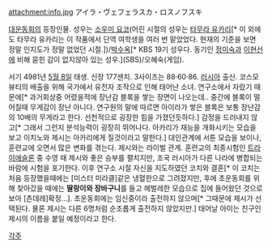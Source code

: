 attachment:info.jpg
アイラ・ヴェフェラスカ・ロスノフスキ

[[대운동회]]의 등장인물. 성우는 [[소우미 요코]](어린 시절의 성우는 [[타무라 유카리]][* 이 외에도 타무라 유카리는 이 작품에서 단역 여학생을 여러 번 맡았었다. 현재의 기준을 보면 정말 인지도가 정말 없었던 시절.])/[[박수옥]][* KBS 19기 성우다. 동기인 [[정미숙]]과 [[이현선]]에 비해 묻힌 감이 없지않아 있는 성우.](SBS)/오혜숙(게임).

서기 4981년 [[5월 8일]] 태생. 신장 177센치. 3사이즈는 88·60·86. [[러시아]] 출신. 코스모 뷰티의 배출을 위해 국가에서 유전자 조작으로 인해 태어난 소녀. 연구소에서 자랐기 때문에[* 과거회상중 어렸을적에 장난감 블록을 쌓는 장면이 나오는데.. 중간에 블록이 떨어질때 무게감이 장난 아니다. 연구원의 말에 따르면 아이라가 쌓은 블록은 보통 장난감의 10배의 무게라고 한다. 선천적으로 굉장한 힘을 가졌던듯하다.] 감정을 드러내지 않고[* 그래서 그런지 분석능력이 굉장히 뛰어나다. 아카리가 재능을 개화시키는 모습을 보고 이치노와 제시는 아카리에게 질것이라고 말한다.] 대인관계에 서툰 모습을 보이나, 훈련교에 오면서 많은 변화를 겪는다. 제시와는 라이벌 관계. 훈련교의 최종시험인 [[트라이애슬론]] 중 수영 때 제시와 좋은 승부를 펼치지만, 조국 러시아가 다른 나라에 병합되는 바람에 시험을 포기한다. 이후 연구소 시절 자신을 지도하였던 코치와 결혼[* 이 코치는 처음 등장했을때에는 [미스터 미라클]같은 냉혈한으로 그려졌지만, 후에 초운동회를 위해 찾아갔을 때에는 '''딸랑이와 장바구니'''를 들고 헤벌레한 모습으로 집에 들어왔던 것으로 보아 [츤데레]확정...]. 초운동회에는 임신중이라 출전하지 않으며[* 그때문에 제시가 선택된다. 물론 제시는 다른 6명처럼 순조롭게 출전하지 않았지만.] 태어날 아이는 친구인 제시의 이름을 붙일 예정이라고 한다.

[[각주]]
